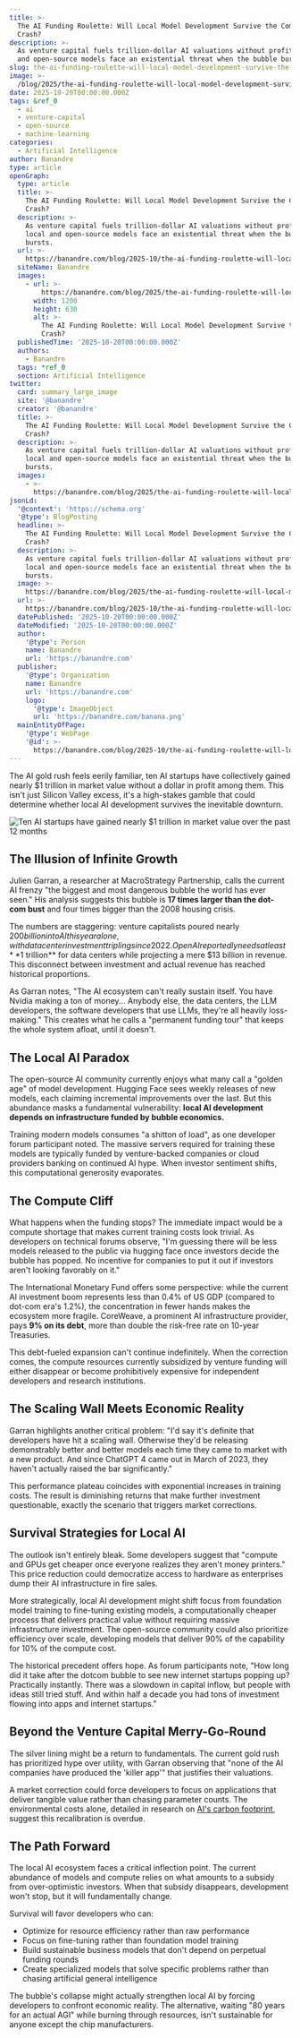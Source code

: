 ```yaml
---
title: >-
  The AI Funding Roulette: Will Local Model Development Survive the Coming
  Crash?
description: >-
  As venture capital fuels trillion-dollar AI valuations without profits, local
  and open-source models face an existential threat when the bubble bursts.
slug: the-ai-funding-roulette-will-local-model-development-survive-the-coming-crash
image: >-
  /blog/2025/the-ai-funding-roulette-will-local-model-development-survive-the-coming-crash.jpg
date: 2025-10-20T00:00:00.000Z
tags: &ref_0
  - ai
  - venture-capital
  - open-source
  - machine-learning
categories:
  - Artificial Intelligence
author: Banandre
type: article
openGraph:
  type: article
  title: >-
    The AI Funding Roulette: Will Local Model Development Survive the Coming
    Crash?
  description: >-
    As venture capital fuels trillion-dollar AI valuations without profits,
    local and open-source models face an existential threat when the bubble
    bursts.
  url: >-
    https://banandre.com/blog/2025-10/the-ai-funding-roulette-will-local-model-development-survive-the-coming-crash
  siteName: Banandre
  images:
    - url: >-
        https://banandre.com/blog/2025/the-ai-funding-roulette-will-local-model-development-survive-the-coming-crash.jpg
      width: 1200
      height: 630
      alt: >-
        The AI Funding Roulette: Will Local Model Development Survive the Coming
        Crash?
  publishedTime: '2025-10-20T00:00:00.000Z'
  authors:
    - Banandre
  tags: *ref_0
  section: Artificial Intelligence
twitter:
  card: summary_large_image
  site: '@banandre'
  creator: '@banandre'
  title: >-
    The AI Funding Roulette: Will Local Model Development Survive the Coming
    Crash?
  description: >-
    As venture capital fuels trillion-dollar AI valuations without profits,
    local and open-source models face an existential threat when the bubble
    bursts.
  images:
    - >-
      https://banandre.com/blog/2025/the-ai-funding-roulette-will-local-model-development-survive-the-coming-crash.jpg
jsonLd:
  '@context': 'https://schema.org'
  '@type': BlogPosting
  headline: >-
    The AI Funding Roulette: Will Local Model Development Survive the Coming
    Crash?
  description: >-
    As venture capital fuels trillion-dollar AI valuations without profits,
    local and open-source models face an existential threat when the bubble
    bursts.
  image: >-
    https://banandre.com/blog/2025/the-ai-funding-roulette-will-local-model-development-survive-the-coming-crash.jpg
  url: >-
    https://banandre.com/blog/2025-10/the-ai-funding-roulette-will-local-model-development-survive-the-coming-crash
  datePublished: '2025-10-20T00:00:00.000Z'
  dateModified: '2025-10-20T00:00:00.000Z'
  author:
    '@type': Person
    name: Banandre
    url: 'https://banandre.com'
  publisher:
    '@type': Organization
    name: Banandre
    url: 'https://banandre.com'
    logo:
      '@type': ImageObject
      url: 'https://banandre.com/banana.png'
  mainEntityOfPage:
    '@type': WebPage
    '@id': >-
      https://banandre.com/blog/2025-10/the-ai-funding-roulette-will-local-model-development-survive-the-coming-crash
---
```


The AI gold rush feels eerily familiar, ten AI startups have collectively gained nearly $1 trillion in market value without a dollar in profit among them. This isn't just Silicon Valley excess, it's a high-stakes gamble that could determine whether local AI development survives the inevitable downturn.

![Ten AI startups have gained nearly $1 trillion in market value over the past 12 months](/blog/2025/ten-ai-startups-have-gained-nearly-dollar1-trillion-in-market-value-over-the-past-12-months.webp)

## The Illusion of Infinite Growth

Julien Garran, a researcher at MacroStrategy Partnership, calls the current AI frenzy "the biggest and most dangerous bubble the world has ever seen." His analysis suggests this bubble is **17 times larger than the dot-com bust** and four times bigger than the 2008 housing crisis. 

The numbers are staggering: venture capitalists poured nearly $200 billion into AI this year alone, with data center investment tripling since 2022. OpenAI reportedly needs at least **$1 trillion** for data centers while projecting a mere $13 billion in revenue. This disconnect between investment and actual revenue has reached historical proportions.

As Garran notes, "The AI ecosystem can't really sustain itself. You have Nvidia making a ton of money... Anybody else, the data centers, the LLM developers, the software developers that use LLMs, they're all heavily loss-making." This creates what he calls a "permanent funding tour" that keeps the whole system afloat, until it doesn't.

## The Local AI Paradox

The open-source AI community currently enjoys what many call a "golden age" of model development. Hugging Face sees weekly releases of new models, each claiming incremental improvements over the last. But this abundance masks a fundamental vulnerability: **local AI development depends on infrastructure funded by bubble economics.**

Training modern models consumes "a shitton of load", as one developer forum participant noted. The massive servers required for training these models are typically funded by venture-backed companies or cloud providers banking on continued AI hype. When investor sentiment shifts, this computational generosity evaporates.


## The Compute Cliff

What happens when the funding stops? The immediate impact would be a compute shortage that makes current training costs look trivial. As developers on technical forums observe, "I'm guessing there will be less models released to the public via hugging face once investors decide the bubble has popped. No incentive for companies to put it out if investors aren't looking favorably on it."

The International Monetary Fund offers some perspective: while the current AI investment boom represents less than 0.4% of US GDP (compared to dot-com era's 1.2%), the concentration in fewer hands makes the ecosystem more fragile. CoreWeave, a prominent AI infrastructure provider, pays **9% on its debt**, more than double the risk-free rate on 10-year Treasuries.

This debt-fueled expansion can't continue indefinitely. When the correction comes, the compute resources currently subsidized by venture funding will either disappear or become prohibitively expensive for independent developers and research institutions.

## The Scaling Wall Meets Economic Reality

Garran highlights another critical problem: "I'd say it's definite that developers have hit a scaling wall. Otherwise they'd be releasing demonstrably better and better models each time they came to market with a new product. And since ChatGPT 4 came out in March of 2023, they haven't actually raised the bar significantly."


This performance plateau coincides with exponential increases in training costs. The result is diminishing returns that make further investment questionable, exactly the scenario that triggers market corrections.

## Survival Strategies for Local AI

The outlook isn't entirely bleak. Some developers suggest that "compute and GPUs get cheaper once everyone realizes they aren't money printers." This price reduction could democratize access to hardware as enterprises dump their AI infrastructure in fire sales.

More strategically, local AI development might shift focus from foundation model training to fine-tuning existing models, a computationally cheaper process that delivers practical value without requiring massive infrastructure investment. The open-source community could also prioritize efficiency over scale, developing models that deliver 90% of the capability for 10% of the compute cost.

The historical precedent offers hope. As forum participants note, "How long did it take after the dotcom bubble to see new internet startups popping up? Practically instantly. There was a slowdown in capital inflow, but people with ideas still tried stuff. And within half a decade you had tons of investment flowing into apps and internet startups."

## Beyond the Venture Capital Merry-Go-Round

The silver lining might be a return to fundamentals. The current gold rush has prioritized hype over utility, with Garran observing that "none of the AI companies have produced the 'killer app'" that justifies their valuations.


A market correction could force developers to focus on applications that deliver tangible value rather than chasing parameter counts. The environmental costs alone, detailed in research on [AI's carbon footprint](https://link.springer.com/article/10.1186/s12302-025-01153-2), suggest this recalibration is overdue.

## The Path Forward

The local AI ecosystem faces a critical inflection point. The current abundance of models and compute relies on what amounts to a subsidy from over-optimistic investors. When that subsidy disappears, development won't stop, but it will fundamentally change.

Survival will favor developers who can:
- Optimize for resource efficiency rather than raw performance
- Focus on fine-tuning rather than foundation model training  
- Build sustainable business models that don't depend on perpetual funding rounds
- Create specialized models that solve specific problems rather than chasing artificial general intelligence

The bubble's collapse might actually strengthen local AI by forcing developers to confront economic reality. The alternative, waiting "80 years for an actual AGI" while burning through resources, isn't sustainable for anyone except the chip manufacturers.
